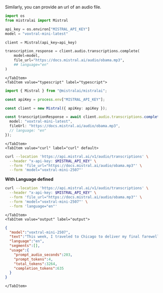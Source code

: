 
Similarly, you can provide an url of an audio file.

<Tabs groupId="code">
    <TabItem value="python" label="python">

```python
import os
from mistralai import Mistral

api_key = os.environ["MISTRAL_API_KEY"]
model = "voxtral-mini-latest"

client = Mistral(api_key=api_key)

transcription_response = client.audio.transcriptions.complete(
    model=model,
    file_url="https://docs.mistral.ai/audio/obama.mp3",
    ## language="en"
)
```

    </TabItem>
    <TabItem value="typescript" label="typescript">

```typescript
import { Mistral } from "@mistralai/mistralai";

const apiKey = process.env["MISTRAL_API_KEY"];

const client = new Mistral({ apiKey: apiKey });

const transcriptionResponse = await client.audio.transcriptions.complete({
  model: "voxtral-mini-latest",
  fileUrl: "https://docs.mistral.ai/audio/obama.mp3",
  // language: "en"
});
```

    </TabItem>
    <TabItem value="curl" label="curl" default>

```bash
curl --location 'https://api.mistral.ai/v1/audio/transcriptions' \
  --header "x-api-key: $MISTRAL_API_KEY" \
  --form 'file_url="https://docs.mistral.ai/audio/obama.mp3"' \
  --form 'model="voxtral-mini-2507"'
```

**With Language defined**  
```bash
curl --location 'https://api.mistral.ai/v1/audio/transcriptions' \
  --header "x-api-key: $MISTRAL_API_KEY" \
  --form 'file_url="https://docs.mistral.ai/audio/obama.mp3"' \
  --form 'model="voxtral-mini-2507"' \
  --form 'language="en"'
```

    </TabItem>
    <TabItem value="output" label="output">

```json
{
  "model":"voxtral-mini-2507",
  "text":"This week, I traveled to Chicago to deliver my final farewell address to the nation, following in the tradition of presidents before me. It was an opportunity to say thank you. Whether we've seen eye to eye or rarely agreed at all, my conversations with you, the American people, in living rooms, in schools, at farms and on factory floors, at diners and on distant military outposts, All these conversations are what have kept me honest, kept me inspired, and kept me going. Every day, I learned from you. You made me a better President, and you made me a better man. Over the course of these eight years, I've seen the goodness, the resilience, and the hope of the American people. I've seen neighbors looking out for each other as we rescued our economy from the worst crisis of our lifetimes. I've hugged cancer survivors who finally know the security of affordable health care. I've seen communities like Joplin rebuild from disaster, and cities like Boston show the world that no terrorist will ever break the American spirit. I've seen the hopeful faces of young graduates and our newest military officers. I've mourned with grieving families searching for answers. And I found grace in a Charleston church. I've seen our scientists help a paralyzed man regain his sense of touch, and our wounded warriors walk again. I've seen our doctors and volunteers rebuild after earthquakes and stop pandemics in their tracks. I've learned from students who are building robots and curing diseases, and who will change the world in ways we can't even imagine. I've seen the youngest of children remind us of our obligations to care for our refugees. to work in peace, and above all, to look out for each other. That's what's possible when we come together in the slow, hard, sometimes frustrating, but always vital work of self-government. But we can't take our democracy for granted. All of us, regardless of party, should throw ourselves into the work of citizenship. Not just when there is an election. Not just when our own narrow interest is at stake. But over the full span of a lifetime. If you're tired of arguing with strangers on the Internet, try to talk with one in real life. If something needs fixing, lace up your shoes and do some organizing. If you're disappointed by your elected officials, then grab a clipboard, get some signatures, and run for office yourself. Our success depends on our participation, regardless of which way the pendulum of power swings. It falls on each of us to be guardians of our democracy. to embrace the joyous task we've been given to continually try to improve this great nation of ours. Because for all our outward differences, we all share the same proud title – citizen. It has been the honor of my life to serve you as President. Eight years later, I am even more optimistic about our country's promise. And I look forward to working along your side as a citizen for all my days that remain. Thanks, everybody. God bless you. And God bless the United States of America.",
  "language":"en",
  "segments":[],
  "usage":{
    "prompt_audio_seconds":203,
    "prompt_tokens":4,
    "total_tokens":3264,
    "completion_tokens":635
  }
}
```

    </TabItem>
</Tabs>
